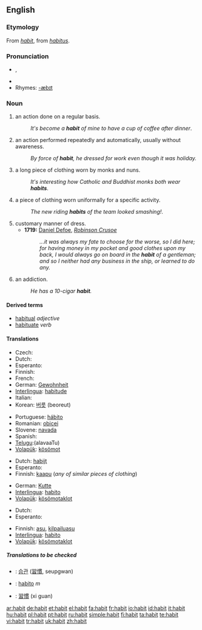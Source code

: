 {{wikipedia|dab=habit}}
==English==

===Etymology===
From {{OF.}} ''[[#French|habit]]'', from {{L.}} ''[[habitus]]''.

===Pronunciation===
*{{IPA|/ˈhæbɪt/}}, {{SAMPA|/"h{bIt/}}
*{{audio|en-us-habit.ogg|Audio (US)}}
*Rhymes: [[Rhymes:English:-æbɪt|-æbɪt]]

===Noun===
{{en-noun}}

# an action done on a regular basis.
#:''It's become a '''habit''' of mine to have a cup of coffee after dinner''.
# an action performed repeatedly and automatically, usually without awareness.
#:''By force of '''habit''', he dressed for work even though it was holiday.''
# a long piece of clothing worn by monks and nuns.
#:''It's interesting how Catholic and Buddhist monks both wear '''habits'''''.
# a piece of clothing worn uniformally for a specific activity.
#:''The new riding '''habits''' of the team looked smashing!''.
# customary manner of dress.
#* '''1719:''' [[w:Daniel Defoe|Daniel Defoe]], ''[[w:Robinson Crusoe|Robinson Crusoe]]''
#*: ''...it was always my fate to choose for the worse, so I did here; for having money in my pocket and good clothes upon my back, I would always go on board in the '''habit''' of a gentleman; and so I neither had any business in the ship, or learned to do any.''
# an addiction.
#:''He has a 10-cigar '''habit'''.''

====Derived terms====
*[[habitual]] ''adjective''
*[[habituate]] ''verb''

====Translations====
{{trans-top|an action done on a regular basis}}
* Czech: {{t-|cs|návyk|m}}
* Dutch: {{t+|nl|gewoonte|f}}
* Esperanto: {{t-|eo|kutimo|xs=Esperanto}}
* Finnish: {{t+|fi|tapa}}
* French: {{t+|fr|habitude|f}}
* German: [[Gewohnheit]] {{f}}
* [[Interlingua]]: [[habitude]]
* Italian: {{t+|it|abitudine|f}}
* Korean: [[버릇]] (beoreut)
{{trans-mid}}
* Portuguese: [[hábito]] {{m}}
* Romanian: [[obicei]] {{m}}
* Slovene: [[navada]] {{f}}
* Spanish: {{t+|es|costumbre|m}}
* [[Telugu]]:{{t|te|అలవాటు}}(alavaaTu)
* [[Volapük]]: [[kösömot]]
{{trans-bottom}}

{{trans-top|a long piece of clothing worn by monks and nuns}}
* Dutch: [[habijt]] {{n}}
* Esperanto: {{t-|eo|vesto|xs=Esperanto}}
* Finnish: [[kaapu]] (''any of similar pieces of clothing'')
{{trans-mid}}
* German: [[Kutte]]
* [[Interlingua]]: [[habito]]
* [[Volapük]]: [[kösömotaklot]]
{{trans-bottom}}

{{trans-top|a piece of clothing worn uniformally for a specific activity}}
* Dutch: {{t+|nl|uniform}}
* Esperanto: {{t-|eo|vesto|xs=Esperanto}}
{{trans-mid}}
* Finnish: [[asu#Finnish|asu]], [[kilpailuasu]]
* [[Interlingua]]: [[habito]]
* [[Volapük]]: [[kösömotaklot]]
{{trans-bottom}}

=====Translations to be checked=====
{{checktrans}}
{{top}}
*{{ttbc|Korean}}: [[습관]] ([[習慣]], seupgwan)
{{mid}}
*{{ttbc|Spanish}}: [[habito]] ''m''
*{{ttbc|Chinese}}: [[習慣]] (xi guan)
{{bottom}}

[[ar:habit]]
[[de:habit]]
[[et:habit]]
[[el:habit]]
[[fa:habit]]
[[fr:habit]]
[[io:habit]]
[[id:habit]]
[[it:habit]]
[[hu:habit]]
[[pl:habit]]
[[pt:habit]]
[[ru:habit]]
[[simple:habit]]
[[fi:habit]]
[[ta:habit]]
[[te:habit]]
[[vi:habit]]
[[tr:habit]]
[[uk:habit]]
[[zh:habit]]